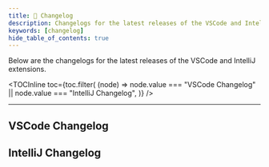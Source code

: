 ```yaml
---
title: 📝 Changelog
description: Changelogs for the latest releases of the VSCode and IntelliJ extensions
keywords: [changelog]
hide_table_of_contents: true
---
```



Below are the changelogs for the latest releases of the VSCode and IntelliJ extensions.


<TOCInline
  toc={toc.filter(
    (node) =>
      node.value === "VSCode Changelog" || node.value === "IntelliJ Changelog",
  )}
/>

<hr />

## VSCode Changelog

<VSCodeChangelog />

## IntelliJ Changelog

<IntelliJChangelog />
